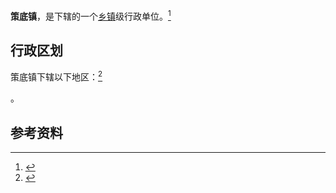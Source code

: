 {{中国乡级行政区|62/08/24/104/000}}

'''策底镇'''，是{{PRC admin/fullname|62/08/24/104/000|3}}下辖的一个[[乡镇|乡镇]]级行政单位。<ref>{{PRC admin/ref sgc|{{PRC admin/parent|62/08/24/104/000}}}}</ref>

== 行政区划 ==

策底镇下辖以下地区：<ref>{{PRC admin/ref sgc|62/08/24/104/000}}</ref>

{{PRC admin/children|62/08/24/104/000}}。

== 参考资料 ==

{{reflist}}

{{行政区划小作品}}
{{PRC admin/navcat|62/08/24/104/000}}